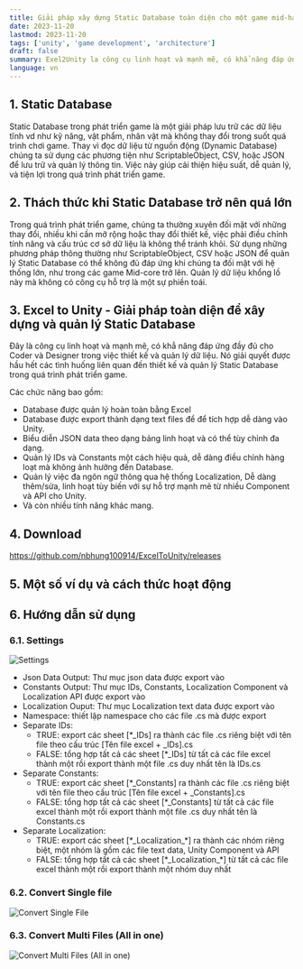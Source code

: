 ```yaml
---
title: Giải pháp xây dựng Static Database toàn diện cho một game mid-hard core
date: 2023-11-20
lastmod: 2023-11-20
tags: ['unity', 'game development', 'architecture']
draft: false
summary: Exel2Unity la công cụ linh hoạt và mạnh mẽ, có khẳ năng đáp ứng đầy đủ cho Coder và Designer trong việc thiết kế và quản lý dữ liệu. Nó giải quyết được hầu hết các tình huống liên quan đến thiết kế và quản lý Static Database trong quá trình phát triển game.
language: vn
---
```


<TOCInline toc={props.toc} exclude="Introduction" />

## 1. Static Database

Static Database trong phát triển game là một giải pháp lưu trữ các dữ liệu tĩnh vd như kỹ năng, vật phẩm, nhân vật mà không thay đổi trong suốt quá trình chơi game. Thay vì đọc dữ liệu từ nguồn động (Dynamic Database) chúng ta sử dụng các phương tiện như ScriptableObject, CSV, hoặc JSON để lưu trữ và quản lý thông tin. Việc này giúp cải thiện hiệu suất, dễ quản lý, và tiện lợi trong quá trình phát triển game.

## 2. Thách thức khi Static Database trở nên quá lớn

Trong quá trình phát triển game, chúng ta thường xuyên đối mặt với những thay đổi, nhiều khi cần mở rộng hoặc thay đổi thiết kế, việc phải điều chỉnh tính năng và cấu trúc cơ sở dữ liệu là không thể tránh khỏi. Sử dụng những phương pháp thông thường như ScriptableObject, CSV hoặc JSON để quản lý Static Database có thể không đủ đáp ứng khi chúng ta đối mặt với hệ thống lớn, như trong các game Mid-core trở lên. Quản lý dữ liệu khổng lồ này mà không có công cụ hỗ trợ là một sự phiền toái.

## 3. Excel to Unity - Giải pháp toàn diện để xây dựng và quản lý Static Database

Đây là công cụ linh hoạt và mạnh mẽ, có khẳ năng đáp ứng đầy đủ cho Coder và Designer trong việc thiết kế và quản lý dữ liệu. Nó giải quyết được hầu hết các tình huống liên quan đến thiết kế và quản lý Static Database trong quá trình phát triển game.

Các chức năng bao gồm:

- Database được quản lý hoàn toàn bằng Excel
- Database được export thành dạng text files để để tích hợp dễ dàng vào Unity.
- Biểu diễn JSON data theo dạng bảng linh hoạt và có thể tùy chỉnh đa dạng.
- Quản lý IDs và Constants một cách hiệu quả, dễ dàng điều chỉnh hàng loạt mà không ảnh hưởng đến Database.
- Quản lý việc đa ngôn ngữ thông qua hệ thống Localization, Dễ dàng thêm/sửa, linh hoạt tùy biến với sự hỗ trợ mạnh mẽ từ nhiều Component và API cho Unity.
- Và còn nhiều tính năng khác mang.

## 4. Download

https://github.com/nbhung100914/ExcelToUnity/releases

## 5. Một số ví dụ và cách thức hoạt động

## 6. Hướng dẫn sử dụng

### 6.1. Settings

![Settings](/media/excel-2-unity-tab-3.png)

- Json Data Output: Thư mục json data được export vào
- Constants Output: Thư mục IDs, Constants, Localization Component và Localization API được export vào
- Localization Ouput: Thư mục Localization text data được export vào
- Namespace: thiết lập namespace cho các file .cs mà được export
- Separate IDs:
  - TRUE: export các sheet [\*\_IDs] ra thành các file .cs riêng biệt với tên file theo cấu trúc [Tên file excel + _IDs].cs
  - FALSE: tổng hợp tất cả các sheet [\*\_IDs] từ tất cả các file excel thành một rồi export thành một file .cs duy nhất tên là IDs.cs
- Separate Constants:
  - TRUE: export các sheet [\*\_Constants] ra thành các file .cs riêng biệt với tên file theo cấu trúc [Tên file excel + _Constants].cs
  - FALSE: tổng hợp tất cả các sheet [\*\_Constants] từ tất cả các file excel thành một rồi export thành một file .cs duy nhất tên là Constants.cs
- Separate Localization:
  - TRUE: export các sheet [\*\_Localization\_\*] ra thành các nhóm riêng biệt, một nhóm là gồm các file text data, Unity Component và API
  - FALSE: tổng hợp tất cả các sheet [\*\_Localization\_\*] từ tất cả các file excel thành một rồi export thành một nhóm duy nhất

### 6.2. Convert Single file

![Convert Single File](/media/excel-2-unity-tab-1.png)

### 6.3. Convert Multi Files (All in one)

![Convert Multi Files (All in one)](/media/excel-2-unity-tab-2.png)
